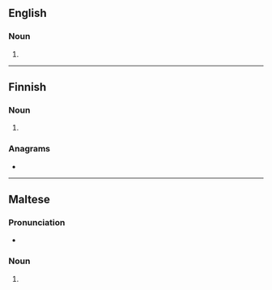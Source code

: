 ==English==

===Noun===
{{en-noun}}

# {{alternative form of|en|ideate}}

{{Webster 1913}}

----

==Finnish==

===Noun===
{{head|fi|noun form}}

# {{fi-form of|idea|case=nominative|pl=plural}}

===Anagrams===
* {{anagrams|fi|a=adeit|taide}}

----

==Maltese==

===Pronunciation===
* {{IPA|mt|/ɪ.dɛˈaːt/|/ɪ.dɛˈjaːt/}}

===Noun===
{{head|mt|noun plural form}}

# {{plural of|mt|idea}}